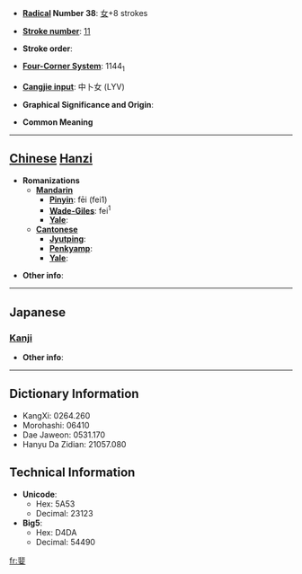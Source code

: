 * '''[[Wiktionary:Chinese radical index| Radical]] Number 38''': [[Wiktionary:Chinese radical index 女|女]]+8 strokes

* '''[[Wiktionary:Chinese total strokes index|Stroke number]]''': [[Wiktionary:Chinese total strokes index 11|11]]

* '''Stroke order''': 

* '''[[Wiktionary:Chinese four corner index|Four-Corner System]]''': 1144<sub>1</sub>

* '''[[Wiktionary:Chinese Cangjie index|Cangjie input]]''': 中卜女 (LYV)

* '''Graphical Significance and Origin''': 

* '''Common Meaning'''

----

== [[Chinese]] [[Hanzi]] ==

* '''Romanizations'''
** '''[[Mandarin]]'''
*** '''[[Pinyin]]''': fēi (fei1)
*** '''[[Wade-Giles]]''': fei<sup>1</sup>
*** '''[[Yale]]''': 
** '''[[Cantonese]]'''
*** '''[[Jyutping]]''':
*** '''[[Penkyamp]]''': 
*** '''[[Yale]]''': 

* '''Other info''': 

----

==Japanese==
===[[Kanji]]===
{{kanji|on readings=[[ひ]] (hi)
|kun readings=[[さまよう]] (samayou)
}}

* '''Other info''':  

----

== Dictionary Information ==

* KangXi: 0264.260
* Morohashi: 06410
* Dae Jaweon: 0531.170
* Hanyu Da Zidian: 21057.080

== Technical Information ==

* '''Unicode''':
** Hex: 5A53
** Decimal: 23123
* '''Big5''':
** Hex: D4DA
** Decimal: 54490

[[fr:婓]]